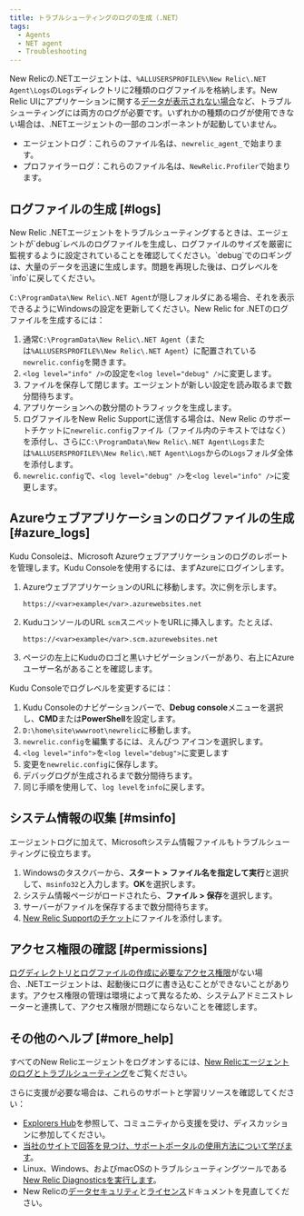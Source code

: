 ```yaml
---
title: トラブルシューティングのログの生成（.NET）
tags:
  - Agents
  - NET agent
  - Troubleshooting
---
```


New Relicの.NETエージェントは、`%ALLUSERSPROFILE%\New Relic\.NET Agent\Logs`の`Logs`ディレクトリに2種類のログファイルを格納します。New Relic UIにアプリケーションに関する[データが表示されない場合](/docs/agents/net-agent/troubleshooting/no-data-appears-net)など、トラブルシューティングには両方のログが必要です。いずれかの種類のログが使用できない場合は、.NETエージェントの一部のコンポーネントが起動していません。

* エージェントログ：これらのファイル名は、`newrelic_agent_`で始まります。
* プロファイラーログ：これらのファイル名は、`NewRelic.Profiler`で始まります。

## ログファイルの生成 [#logs]

<Callout variant="important">
  New Relic .NETエージェントをトラブルシューティングするときは、エージェントが`debug`レベルのログファイルを生成し、ログファイルのサイズを厳密に監視するように設定されていることを確認してください。`debug`でのロギングは、大量のデータを迅速に生成します。問題を再現した後は、ログレベルを`info`に戻してください。
</Callout>

`C:\ProgramData\New Relic\.NET Agent`が隠しフォルダにある場合、それを表示できるようにWindowsの設定を更新してください。New Relic for .NETのログファイルを生成するには：

1. 通常`C:\ProgramData\New Relic\.NET Agent`（または`%ALLUSERSPROFILE%\New Relic\.NET Agent`）に配置されている`newrelic.config`を開きます。
2. `<log level="info" />`の設定を`<log level="debug" />`に変更します。
3. ファイルを保存して閉じます。エージェントが新しい設定を読み取るまで数分間待ちます。
4. アプリケーションへの数分間のトラフィックを生成します。
5. ログファイルをNew Relic Supportに送信する場合は、New Relic のサポートチケットに`newrelic.config`ファイル（ファイル内のテキストではなく）を添付し、さらに`C:\ProgramData\New Relic\.NET Agent\Logs`または`%ALLUSERSPROFILE%\New Relic\.NET Agent\Logs`からの`Logs`フォルダ全体を添付します。
6. `newrelic.config`で、`<log level="debug" />`を`<log level="info" />`に変更します。

## Azureウェブアプリケーションのログファイルの生成 [#azure_logs]

Kudu Consoleは、Microsoft Azureウェブアプリケーションのログのレポートを管理します。Kudu Consoleを使用するには、まずAzureにログインします。

1. AzureウェブアプリケーションのURLに移動します。次に例を示します。

   ```
   https://<var>example</var>.azurewebsites.net
   ```
2. KuduコンソールのURL `scm`スニペットをURLに挿入します。たとえば、

   ```
   https://<var>example</var>.scm.azurewebsites.net
   ```
3. ページの左上にKuduのロゴと黒いナビゲーションバーがあり、右上にAzureユーザー名があることを確認します。

Kudu Consoleでログレベルを変更するには：

1. Kudu Consoleのナビゲーションバーで、**Debug console**メニューを選択し、**CMD**または**PowerShell**を設定します。
2. `D:\home\site\wwwroot\newrelic`に移動します。
3. `newrelic.config`を編集するには、えんぴつ <Icon name="fe-edit-2"/>
   アイコンを選択します。
4. `<log level="info">`を`<log level="debug">`に変更します
5. 変更を`newrelic.config`に保存します。
6. デバッグログが生成されるまで数分間待ちます。
7. 同じ手順を使用して、`log level`を`info`に戻します。

## システム情報の収集 [#msinfo]

エージェントログに加えて、Microsoftシステム情報ファイルもトラブルシューティングに役立ちます。

1. Windowsのタスクバーから、**スタート > ファイル名を指定して実行**と選択して、`msinfo32`と入力します。**OK**を選択します。
2. システム情報ページがロードされたら、**ファイル > 保存**を選択します。
3. サーバーがファイルを保存するまで数分間待ちます。
4. [New Relic Supportのチケット](/docs/accounts-partnerships/education/getting-started-new-relic/find-help-or-file-support-ticket)にファイルを添付します。

## アクセス権限の確認 [#permissions]

[ログディレクトリとログファイルの作成に必要なアクセス権限](/docs/agents/net-agent/troubleshooting/no-data-registry-key-permission-issues)がない場合、.NETエージェントは、起動後にログに書き込むことができないことがあります。アクセス権限の管理は環境によって異なるため、システムアドミニストレーターと連携して、アクセス権限が問題にならないことを確認します。

## その他のヘルプ [#more_help]

すべてのNew Relicエージェントをログオンするには、[New Relicエージェントのログとトラブルシューティング](/docs/agents/manage-apm-agents/troubleshooting/new-relic-agent-logs-troubleshooting)をご覧ください。

さらに支援が必要な場合は、これらのサポートと学習リソースを確認してください：

* [Explorers Hub](https://discuss.newrelic.com/)を参照して、コミュニティから支援を受け、ディスカッションに参加してください。
* [当社のサイトで回答を見つけ、サポートポータルの使用方法について学びます](/docs/using-new-relic/welcome-new-relic/get-started/find-help-use-support-portal)。
* Linux、Windows、およびmacOSのトラブルシューティングツールである[New Relic Diagnosticsを実行します](/docs/using-new-relic/cross-product-functions/troubleshooting/new-relic-diagnostics)。
* New Relicの[データセキュリティ](/docs/security)と[ライセンス](/docs/licenses)ドキュメントを見直してください。
